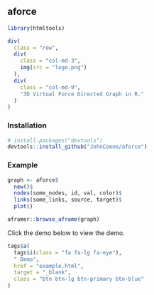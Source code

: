 ## aforce

```r
library(htmltools)
```

```r
div(
  class = "row",
  div(
    class = "col-md-3",
    img(src = "logo.png")
  ),
  div(
    class = "col-md-9",
    "3D Virtual Force Directed Graph in R."
  )
)
```

### Installation

```r
# install.packages("devtools")
devtools::install_github("JohnCoene/aforce")
```

### Example

```r
graph <- aForce$
  new()$
  nodes(some_nodes, id, val, color)$
  links(some_links, source, target)$
  plot()

aframer::browse_aframe(graph)
```

Click the demo below to view the demo.

```r
tags$a(
  tags$i(class = "fa fa-lg fa-eye"),
  " Demo",
  href = "example.html",
  target = "_blank",
  class = "btn btn-lg btn-primary btn-blue"
)
```
